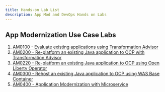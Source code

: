 ```yaml
---
title: Hands-on Lab List
description: App Mod and DevOps Hands on Labs
---
```



## App Modernization Use Case Labs

1. [AM0100 - Evaluate existing applications using Transformation Advisor](/labs/appmod-labs/am0100-evaluation/)
2. [AM0200 - Re-platform an existing Java application to OCP with Transformation Advisor](/labs/appmod-labs/am0200-replatform/)
3. [AM0220 - Re-platform an existing Java application to OCP using Open Liberty Operator](/labs/appmod-labs/am0220-replatform/)
4. [AM0300 - Rehost an existing Java application to OCP using WAS Base Container](/labs/appmod-labs/am0300-rehost/)
5. [AM0400 - Application Modernization with Microservice](/labs/appmod-labs/am0400-refactor/)
